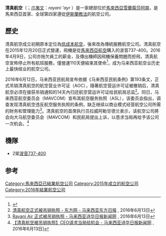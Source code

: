 {{Infobox Airline
| airline        = 清真航空 <br> Rayani Air
| logo           = Rayani_Air_Logo.png
| logo_size      = 125px
| fleet_size     = 2
| destinations   = 6
| IATA           = RN
| ICAO           = RKT
| callsign       = RAYANI
| parent         = Rayani Air有限公司
| founded        = 2015年1月19日
| commenced      = 2015年12月20日
| ceased         = 2016年4月9日
| headquarters   = [[馬來西亞|馬來西亞]][[雪蘭莪|雪蘭莪]][[莎阿南|莎阿南]]
| key_people     = 拉威阿勒甘德兰和Dato Karthiyani Govindan（创办人）<br /><br> Azuar Bin Mohd Karim（管理总监）
| hubs           = [[浮羅交怡國際機場|浮羅交怡國際機場]]
| secondary_hubs = 
| frequent_flyer =
| company_slogan = Let's fly （馬來語：Jom Terbang）
| lounge         =
| website        = {{URL|http://www.rayaniair.com/}}
}}

'''清真航空'''（{{lang-en|'''Rayani Air'''}}；[[爪夷文|爪夷文]]：''rayani 'ayr'' {{script/Arabic|راياني أير}}）是一家總部位於[[馬來西亞|馬來西亞]][[雪蘭莪|雪蘭莪]][[莎阿南|莎阿南]]，是馬來西亞首家、全球第四家遵從[[伊斯蘭教法|伊斯蘭教法]]的航空公司。

==歷史==
清真航空成立初期原本定位為[[低成本航空|低成本航空]]，後來改為傳統服務航空公司。清真航空在2015年12月20日正式營運，飛機是從[[馬來西亞航空|馬來西亞航空]]購入的波音737-400。2016年4月9日，公司亦拖欠員工的薪金，及傳出機師因飛機保養問題而拒飛，清真航空宣佈停止所有航班服務，僅營運110天便結束其使命<ref>{{cite web|url=http://photo.chinatimes.com/20160411001576-260803|title=它是「最短命」航空之一 僅營運了110天|work=中時電子報|publisher=|date=12 April 2016|accessdate=11 April 2016|archive-date=2016-10-09|archive-url=https://web.archive.org/web/20161009115729/http://photo.chinatimes.com/20160411001576-260803|dead-url=no}}</ref>，成为马来西亚航空业历史上最快结业的航空公司。

2016年6月12日，马来西亚民航局宣布依据《马来西亚民航条例》第193条文，正式吊销清真航空的航空营业许可证（AOC），隨著航空营运许可证被撤销后，清真航空必须在接获吊销通知的14天內归还航空营运许可证给民航局总监<ref>[http://www.orientaldaily.com.my/nation/gn45635010490344/ 清真航空正式被吊销执照 - 东方网 - 马来西亚东方日报] {{Wayback|url=http://www.orientaldaily.com.my/nation/gn45635010490344/ |date=20191215175649 }}, 2016年6月13日</ref>。同日，马来西亚航空委员会（MAVCOM）宣布其航空服务执照（ASL），该委员会指出，调查发现清真航空违反航空服务执照的条例，缺乏继续以商业模式经营航空公司所需的財务和管理能力<ref>[http://news.seehua.com/?p=178674/ Rayani Air 正式被吊销执照 - 马来西亚诗华日报新闻网] {{Wayback|url=http://news.seehua.com/?p=178674%2F |date=20190826123907 }}, 2016年6月13日</ref>。清真航空的首席执行员拉威阿勒甘德兰表示，该航空公司將会向大马航空委员会（MAVCOM）和民航局提出上诉，以恳求当局再给予该公司一次机会。<ref>[http://news.seehua.com/?p=178710/ 【清真航空被吊销执照】CEO请求当局给机会 - 马来西亚诗华日报新闻网] {{Wayback|url=http://news.seehua.com/?p=178710%2F |date=20190823042200 }}, 2016年6月13日]</ref>

==機隊==
*2架[[波音737|波音737-400]]

==参考==
{{Portal box|马来西亚|航空}}
{{reflist}}

[[Category:馬來西亞已結業航空公司|Category:馬來西亞已結業航空公司]]
[[Category:2015年成立的航空公司|Category:2015年成立的航空公司]]
[[Category:2016年結業航空公司|Category:2016年結業航空公司]]